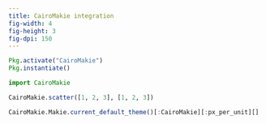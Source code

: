 ```yaml
---
title: CairoMakie integration
fig-width: 4
fig-height: 3
fig-dpi: 150
---
```


```julia
Pkg.activate("CairoMakie")
Pkg.instantiate()
```

```julia
import CairoMakie
```

```julia
CairoMakie.scatter([1, 2, 3], [1, 2, 3])
```

```julia
CairoMakie.Makie.current_default_theme()[:CairoMakie][:px_per_unit][]
```